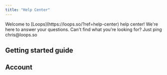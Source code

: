 ```yaml
---
title: "Help Center"
---
```


<Tip>
  Welcome to [Loops](https://loops.so/?ref=help-center) help center! We're here
  to answer your questions. Can't find what you're looking for? Just ping
  chris@loops.so
</Tip>

## Getting started guide

<Card title="Start here" icon="play" href="/start-here"></Card>

## Account

<CardGroup cols={2}>
  <Card
    title="Adding a member to your team"
    icon="user-plus"
    href="/account/adding-team-member"
  ></Card>
  <Card
    title="Free Plan"
    icon="file-invoice-dollar"
    href="/account/free-plan"
  ></Card>
</CardGroup>
